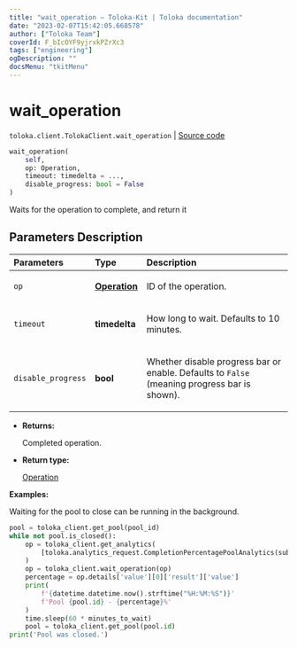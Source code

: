 ```yaml
---
title: "wait_operation — Toloka-Kit | Toloka documentation"
date: "2023-02-07T15:42:05.668578"
author: ["Toloka Team"]
coverId: F_bIcOYF9yjrxkPZrXc3
tags: ["engineering"]
ogDescription: ""
docsMenu: "tkitMenu"
---
```


# wait_operation
`toloka.client.TolokaClient.wait_operation` | [Source code](https://github.com/Toloka/toloka-kit/blob/v1.1.3/src/client/__init__.py#L2735)

```python
wait_operation(
    self,
    op: Operation,
    timeout: timedelta = ...,
    disable_progress: bool = False
)
```

Waits for the operation to complete, and return it

## Parameters Description

| Parameters | Type | Description |
| :----------| :----| :-----------|
`op`|**[Operation](/docs/toloka-kit/reference/toloka.client.operations.Operation)**|<p>ID of the operation.</p>
`timeout`|**timedelta**|<p>How long to wait. Defaults to 10 minutes.</p>
`disable_progress`|**bool**|<p>Whether disable progress bar or enable. Defaults to `False` (meaning progress bar is shown).</p>

* **Returns:**

  Completed operation.

* **Return type:**

  [Operation](/docs/toloka-kit/reference/toloka.client.operations.Operation)

**Examples:**

Waiting for the pool to close can be running in the background.

```python
pool = toloka_client.get_pool(pool_id)
while not pool.is_closed():
    op = toloka_client.get_analytics(
        [toloka.analytics_request.CompletionPercentagePoolAnalytics(subject_id=pool.id)]
    )
    op = toloka_client.wait_operation(op)
    percentage = op.details['value'][0]['result']['value']
    print(
        f'{datetime.datetime.now().strftime("%H:%M:%S")}'
        f'Pool {pool.id} - {percentage}%'
    )
    time.sleep(60 * minutes_to_wait)
    pool = toloka_client.get_pool(pool.id)
print('Pool was closed.')
```
